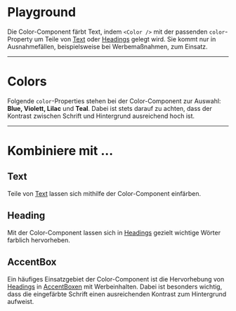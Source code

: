 # Playground

Die Color-Component färbt Text, indem `<Color />` mit der passenden `color`-Property um Teile von [Text](/03-components/content/text) oder [Headings](/03-components/content/heading) gelegt wird. Sie kommt nur in Ausnahmefällen, beispielsweise bei Werbemaßnahmen, zum Einsatz.

<LiveCodeEditor />

---

# Colors

Folgende `color`-Properties stehen bei der Color-Component zur Auswahl: **Blue, Violett, Lilac** und **Teal**. Dabei ist stets darauf zu achten, dass der Kontrast zwischen Schrift und Hintergrund ausreichend hoch ist.

<LiveCodeEditor example="color" editorCollapsed />

---

# Kombiniere mit ...

## Text

Teile von [Text](/03-components/content/text) lassen sich mithilfe der Color-Component einfärben.

<LiveCodeEditor editorCollapsed />

## Heading

Mit der Color-Component lassen sich in [Headings](/03-components/content/heading) gezielt wichtige Wörter farblich hervorheben.
<LiveCodeEditor example="heading" editorCollapsed />

## AccentBox

Ein häufiges Einsatzgebiet der Color-Component ist die Hervorhebung von [Headings](/03-components/content/heading) in [AccentBoxen](/03-components/structure/accent-box) mit Werbeinhalten. Dabei ist besonders wichtig, dass die eingefärbte Schrift einen ausreichenden Kontrast zum Hintergrund aufweist.

<LiveCodeEditor example="accent-box" editorCollapsed />

